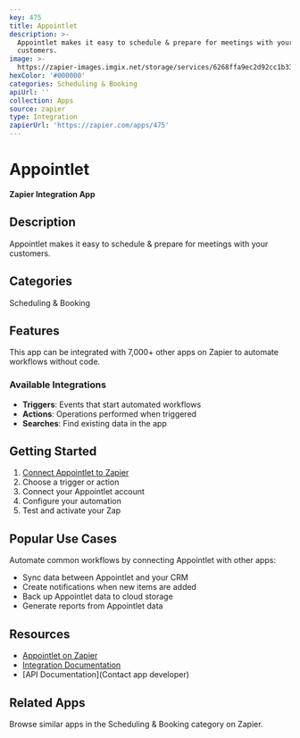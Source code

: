 ```yaml
---
key: 475
title: Appointlet
description: >-
  Appointlet makes it easy to schedule & prepare for meetings with your
  customers.
image: >-
  https://zapier-images.imgix.net/storage/services/6268ffa9ec2d92cc1b3321473f25948d.png?auto=format%2Ccompress&ixlib=python-3.0.0&q=50
hexColor: '#000000'
categories: Scheduling & Booking
apiUrl: ''
collection: Apps
source: zapier
type: Integration
zapierUrl: 'https://zapier.com/apps/475'
---
```

# Appointlet

**Zapier Integration App**

## Description

Appointlet makes it easy to schedule & prepare for meetings with your customers.

## Categories

Scheduling & Booking

## Features

This app can be integrated with 7,000+ other apps on Zapier to automate workflows without code.

### Available Integrations

- **Triggers**: Events that start automated workflows
- **Actions**: Operations performed when triggered
- **Searches**: Find existing data in the app

## Getting Started

1. [Connect Appointlet to Zapier](https://zapier.com/apps/475)
2. Choose a trigger or action
3. Connect your Appointlet account
4. Configure your automation
5. Test and activate your Zap

## Popular Use Cases

Automate common workflows by connecting Appointlet with other apps:

- Sync data between Appointlet and your CRM
- Create notifications when new items are added
- Back up Appointlet data to cloud storage
- Generate reports from Appointlet data

## Resources

- [Appointlet on Zapier](https://zapier.com/apps/475)
- [Integration Documentation](https://zapier.com/apps/475/integrations)
- [API Documentation](Contact app developer)

## Related Apps

Browse similar apps in the Scheduling & Booking category on Zapier.

